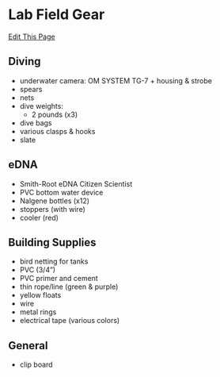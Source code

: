 # Lab Field Gear

[Edit This Page](https://github.com/remygatins/GatinsLabProtocols/blob/main/field_lab_gear.qmd)

## Diving

- underwater camera: OM SYSTEM TG-7 + housing & strobe
- spears
- nets
- dive weights:
  - 2 pounds (x3)
- dive bags
- various clasps & hooks
- slate

## eDNA

- Smith-Root eDNA Citizen Scientist
- PVC bottom water device
- Nalgene bottles (x12)
- stoppers (with wire)
- cooler (red)

## Building Supplies

- bird netting for tanks
- PVC (3/4")
- PVC primer and cement
- thin rope/line (green & purple)
- yellow floats
- wire
- metal rings
- electrical tape (various colors)

## General

- clip board
